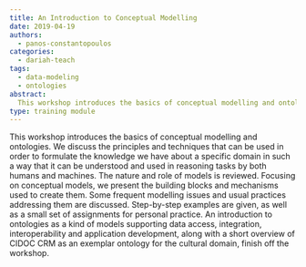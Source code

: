 ```yaml
---
title: An Introduction to Conceptual Modelling
date: 2019-04-19
authors:
  - panos-constantopoulos
categories:
  - dariah-teach
tags:
  - data-modeling
  - ontologies
abstract:
  This workshop introduces the basics of conceptual modelling and ontologies.
type: training module
---
```


This workshop introduces the basics of conceptual modelling and ontologies. We
discuss the principles and techniques that can be used in order to formulate the
knowledge we have about a specific domain in such a way that it can be
understood and used in reasoning tasks by both humans and machines. The nature
and role of models is reviewed. Focusing on conceptual models, we present the
building blocks and mechanisms used to create them. Some frequent modelling
issues and usual practices addressing them are discussed. Step-by-step examples
are given, as well as a small set of assignments for personal practice. An
introduction to ontologies as a kind of models supporting data access,
integration, interoperability and application development, along with a short
overview of CIDOC CRM as an exemplar ontology for the cultural domain, finish
off the workshop.

<CTA
  title="Interested in learning more?"
  subtitle="Check out An Introduction to Conceptual Modelling on #dariahTeach"
  url="https://teach.dariah.eu/course/view.php?id=31 "
/>
